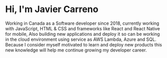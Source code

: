 # Hi, I'm Javier Carreno

Working in Canada as a Software developer since 2018, currently working with JavaScript, HTML & CSS and frameworks like React and React Native for mobile, Also building new applications and deploy it so can be working in the cloud environment using service as AWS Lambda, Azure and SQL. Because I consider myself motivated to learn and deploy new products this new knowledge will help me continue growing my developer career.



